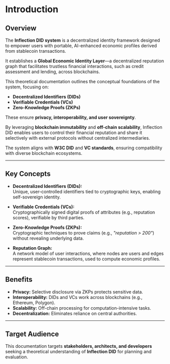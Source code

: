 # Introduction

## Overview
The **Inflection DID system** is a decentralized identity framework designed to empower users with portable, AI-enhanced economic profiles derived from stablecoin transactions.  

It establishes a **Global Economic Identity Layer**—a decentralized reputation graph that facilitates trustless financial interactions, such as credit assessment and lending, across blockchains.  

This theoretical documentation outlines the conceptual foundations of the system, focusing on:
- **Decentralized Identifiers (DIDs)**
- **Verifiable Credentials (VCs)**
- **Zero-Knowledge Proofs (ZKPs)**  

These ensure **privacy, interoperability, and user sovereignty**.  

By leveraging **blockchain immutability** and **off-chain scalability**, Inflection DID enables users to control their financial reputation and share it selectively with external protocols without centralized intermediaries.  

The system aligns with **W3C DID** and **VC standards**, ensuring compatibility with diverse blockchain ecosystems.  

---

## Key Concepts

- **Decentralized Identifiers (DIDs):**  
  Unique, user-controlled identifiers tied to cryptographic keys, enabling self-sovereign identity.

- **Verifiable Credentials (VCs):**  
  Cryptographically signed digital proofs of attributes (e.g., reputation scores), verifiable by third parties.

- **Zero-Knowledge Proofs (ZKPs):**  
  Cryptographic techniques to prove claims (e.g., *"reputation > 200"*) without revealing underlying data.

- **Reputation Graph:**  
  A network model of user interactions, where nodes are users and edges represent stablecoin transactions, used to compute economic profiles.

---

## Benefits

- **Privacy:** Selective disclosure via ZKPs protects sensitive data.  
- **Interoperability:** DIDs and VCs work across blockchains (e.g., Ethereum, Polygon).  
- **Scalability:** Off-chain processing for computation-intensive tasks.  
- **Decentralization:** Eliminates reliance on central authorities.  

---

## Target Audience
This documentation targets **stakeholders, architects, and developers** seeking a theoretical understanding of **Inflection DID** for planning and evaluation.
